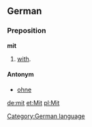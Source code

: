 ==German==
===Preposition===
'''mit'''

#[[with]].

====Antonym====
*[[ohne]]

[[Category:German language]]

[[de:mit]]
[[et:Mit]]
[[pl:Mit]]